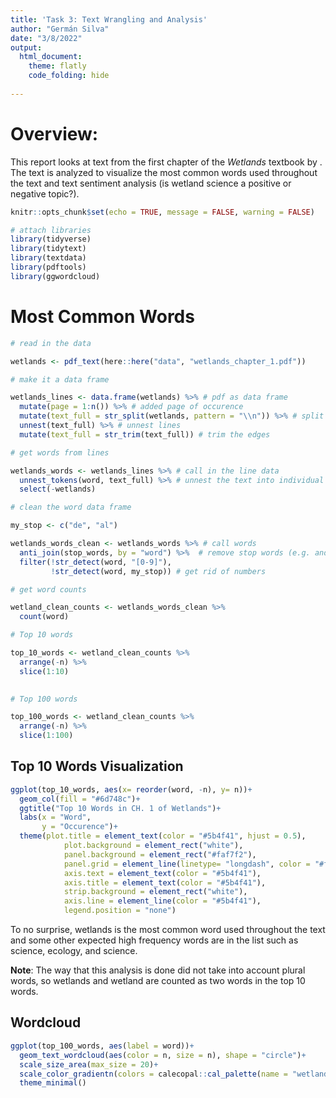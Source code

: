 ```yaml
---
title: 'Task 3: Text Wrangling and Analysis'
author: "Germán Silva"
date: "3/8/2022"
output: 
  html_document:
    theme: flatly
    code_folding: hide
    
---
```


# Overview:

This report looks at text from the first chapter of the _Wetlands_ textbook by . The text is analyzed to visualize the most common words used throughout the text and text sentiment analysis (is wetland science a positive or negative topic?). 

```r
knitr::opts_chunk$set(echo = TRUE, message = FALSE, warning = FALSE)

# attach libraries
library(tidyverse)
library(tidytext)
library(textdata)
library(pdftools)
library(ggwordcloud)
```

# Most Common Words {.tabset .tabset-fade .tabset-pills}

```r
# read in the data

wetlands <- pdf_text(here::here("data", "wetlands_chapter_1.pdf"))

# make it a data frame

wetlands_lines <- data.frame(wetlands) %>% # pdf as data frame
  mutate(page = 1:n()) %>% # added page of occurence
  mutate(text_full = str_split(wetlands, pattern = "\\n")) %>% # split lines by line breaks
  unnest(text_full) %>% # unnest lines
  mutate(text_full = str_trim(text_full)) # trim the edges

# get words from lines

wetlands_words <- wetlands_lines %>% # call in the line data
  unnest_tokens(word, text_full) %>% # unnest the text into individual words
  select(-wetlands) 

# clean the word data frame

my_stop <- c("de", "al")

wetlands_words_clean <- wetlands_words %>% # call words
  anti_join(stop_words, by = "word") %>%  # remove stop words (e.g. and, the, a, etc.)
  filter(!str_detect(word, "[0-9]"),
         !str_detect(word, my_stop)) # get rid of numbers 

# get word counts

wetland_clean_counts <- wetlands_words_clean %>% 
  count(word)

# Top 10 words

top_10_words <- wetland_clean_counts %>% 
  arrange(-n) %>% 
  slice(1:10)
  

# Top 100 words

top_100_words <- wetland_clean_counts %>% 
  arrange(-n) %>% 
  slice(1:100)
```

## Top 10 Words Visualization

```r
ggplot(top_10_words, aes(x= reorder(word, -n), y= n))+
  geom_col(fill = "#6d748c")+
  ggtitle("Top 10 Words in CH. 1 of Wetlands")+
  labs(x = "Word",
       y = "Occurence")+
  theme(plot.title = element_text(color = "#5b4f41", hjust = 0.5),
            plot.background = element_rect("white"),
            panel.background = element_rect("#faf7f2"),
            panel.grid = element_line(linetype= "longdash", color = "#f0ece1"),
            axis.text = element_text(color = "#5b4f41"),
            axis.title = element_text(color = "#5b4f41"),
            strip.background = element_rect("white"),
            axis.line = element_line(color = "#5b4f41"),
            legend.position = "none")
```

To no surprise, wetlands is the most common word used throughout the text and some other expected high frequency words are in the list such as science, ecology, and science.

**Note**: The way that this analysis is done did not take into account plural words, so wetlands and wetland are counted as two words in the top 10 words.

## Wordcloud

```r
ggplot(top_100_words, aes(label = word))+
  geom_text_wordcloud(aes(color = n, size = n), shape = "circle")+
  scale_size_area(max_size = 20)+
  scale_color_gradientn(colors = calecopal::cal_palette(name = "wetland", n= 5, type = "discrete"))+
  theme_minimal()

```


